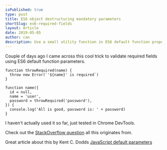 ```yaml
---
isPublished: true
type: post
title: ES6 object destructuring mandatory parameters
shortSlug: es6-required-fields
layout: Article
date: 2019-05-05
author: can
description: Use a small utility function in ES6 default function properties to throw error on missing required props
---
```


Couple of days ago I came across this cool trick to validate required fields using ES6 default function parameters.

```js{8}
function throwRequired(name) {
  throw new Error(`'${name}' is required`)
}

function name({
  id = null,
  name = 'user',
  password = throwRequired('password'),
}) {
  console.log('All is good, password is: ' + password)
}
```

I haven't actually used it so far, just tested in Chrome DevTools.

Check out the [StackOverflow question](https://stackoverflow.com/questions/41536118/es6-object-destructuring-mandatory-parameters) all this originates from.

Great article about this by Kent C. Dodds [JavaScript default parameters](https://kentcdodds.com/blog/javascript-default-parameters)
